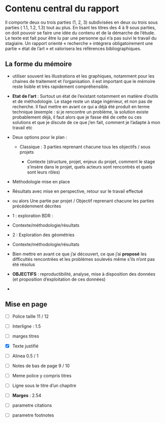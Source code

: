 # Contenu central du rapport

Il comporte deux ou trois parties (1, 2, 3) subdivisées en deux ou trois sous parties ( 1.1, 1.2, 1.3) tout au plus. En lisant les titres des 4 à 9 sous parties, on doit pouvoir se faire une idée du contenu et de la démarche de l'étude. Le texte est fait pour être lu par une personne qui n'a pas suivi le travail du stagiaire. Un rapport orienté « recherche » intégrera obligatoirement une partie « état de l'art » et valorisera les références bibliographiques.


## La forme du mémoire

-   utiliser souvent les illustrations et les graphiques, notamment pour les chaines de traitement et l'organisation. il est important que le mémoire reste lisible et très rapidement compréhensible.

-   **Etat de l'art** : Surtout un état de l'existant notamment en matière d'outils et de méthodologie. Le stage reste un stage ingénieur, et non pas de recherche. Il faut mettre en avant ce qui a déjà été produit en terme technique (exemple : si je rencontre un problème, la solution existe probablement déjà, il faut alors que je fasse été de cette ou ces solutions et que je discute de ce que j'en fait, comment je l'adapte à mon travail etc

-   Deux options pour le plan :

    -   Classique : 3 parties reprenant chacune tous les objectifs / sous projets

        -   Contexte (structure, projet, enjeux du projet, comment le stage s'insère dans le projet, quels acteurs sont rencontrés et quels sont leurs rôles)

-   Méthodologie mise en place

-   Résultats avec mise en perspective, retour sur le travail effectué

-   ou alors Une partie par projet / Objectif reprenant chacune les parties précédemment décrites

-   1 : exploration BDR :

-   Contexte/méthodologie/résultats

-   2 : Exploration des géométries

-   Contexte/méthodologie/résultats

-   Bien mettre en avant ce que j'ai découvert, ce que j'ai **proposé** les difficultés rencontrées et les problèmes soulevés même s'ils n'ont pas été résolus

-   **OBJECTIFS** : reproductibilité, analyse, mise à disposition des données (et proposition d'exploitation de ces données)

-   

## Mise en page

-   [ ] Police taille 11 / 12

-   [ ] Interligne : 1.5

-   [ ] marges titres

-   [x] Texte justifié

-   [ ] Alinea 0.5 / 1

-   [ ] Notes de bas de page 9 / 10

-   [ ] Meme police y compris titres

-   [ ] Ligne sous le titre d'un chapitre

-   [ ] **Marges** : 2.54

-   [ ] parametre citations

-   [ ] parametre footnotes

